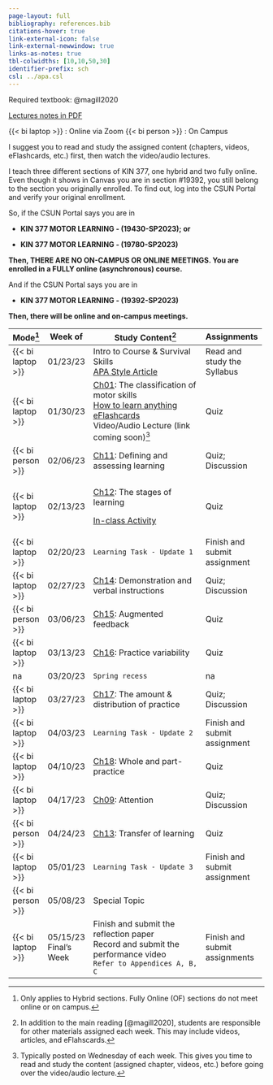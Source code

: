 ```yaml
---
page-layout: full
bibliography: references.bib
citations-hover: true
link-external-icon: false
link-external-newwindow: true
links-as-notes: true
tbl-colwidths: [10,10,50,30]
identifier-prefix: sch
csl: ../apa.csl
---
```


Required textbook: @magill2020

[Lectures notes in PDF](https://mycsunemail-my.sharepoint.com/:f:/g/personal/ovande_furtado_csun_edu/Ev6ETvvCJWBKjDvloNKf4eUBh_daD-cgTZsITXFjmVaJwA?e=xEtHUv)

{{< bi laptop >}} : Online via Zoom {{< bi person >}} : On Campus

::: callout-important
I suggest you to read and study the assigned content (chapters, videos, eFlashcards, etc.) first, then watch the video/audio lectures.
:::

::: callout-warning
I teach three different sections of KIN 377, one hybrid and two fully online. Even though it shows in Canvas you are in section #19392, you still belong to the section you originally enrolled. To find out, log into the CSUN Portal and verify your original enrollment.

So, if the CSUN Portal says you are in 

-   **KIN 377 MOTOR LEARNING - (19430-SP2023); or**

-   **KIN 377 MOTOR LEARNING - (19780-SP2023)**

**Then, THERE ARE NO ON-CAMPUS OR ONLINE MEETINGS. You are enrolled in a FULLY online (asynchronous) course.**

And if the CSUN Portal says you are in

-   **KIN 377 MOTOR LEARNING - (19392-SP2023)**

**Then, there will be online and on-campus meetings.**
:::

+-------------------+--------------+-------------------------------------------------------------------------------------------------------------------------------------------------------------------------------------+-------------------------------+
| Mode[^1]          | Week of      | Study Content[^2]                                                                                                                                                                   | Assignments                   |
+===================+==============+=====================================================================================================================================================================================+===============================+
| {{< bi laptop >}} | 01/23/23     | Intro to Course & Survival Skills\                                                                                                                                                  | Read and study the Syllabus   |
|                   |              | [APA Style Article](https://drfurtado.github.io/site/blog/posts/apa-citation-basics/)                                                                                               |                               |
+-------------------+--------------+-------------------------------------------------------------------------------------------------------------------------------------------------------------------------------------+-------------------------------+
| {{< bi laptop >}} | 01/30/23     | [Ch01](https://mycsunemail-my.sharepoint.com/:f:/g/personal/ovande_furtado_csun_edu/Ev6ETvvCJWBKjDvloNKf4eUBh_daD-cgTZsITXFjmVaJwA?e=xEtHUv): The classification of motor skills\   | Quiz                          |
|                   |              | [How to learn anything](https://youtu.be/5MgBikgcWnY)\                                                                                                                              |                               |
|                   |              | [eFlashcards](https://quizlet.com/_zs84k?x=1jqt&i=dj5)\                                                                                                                             |                               |
|                   |              | Video/Audio Lecture (link coming soon)[^3]                                                                                                                                          |                               |
+-------------------+--------------+-------------------------------------------------------------------------------------------------------------------------------------------------------------------------------------+-------------------------------+
| {{< bi person >}} | 02/06/23     | [Ch11](https://mycsunemail-my.sharepoint.com/:f:/g/personal/ovande_furtado_csun_edu/Ev6ETvvCJWBKjDvloNKf4eUBh_daD-cgTZsITXFjmVaJwA?e=xEtHUv): Defining and assessing learning       | Quiz; Discussion              |
+-------------------+--------------+-------------------------------------------------------------------------------------------------------------------------------------------------------------------------------------+-------------------------------+
| {{< bi laptop >}} | 02/13/23     | [Ch12](https://mycsunemail-my.sharepoint.com/:f:/g/personal/ovande_furtado_csun_edu/Ev6ETvvCJWBKjDvloNKf4eUBh_daD-cgTZsITXFjmVaJwA?e=xEtHUv): The stages of learning                | Quiz                          |
|                   |              |                                                                                                                                                                                     |                               |
|                   |              | [In-class Activity](https://mycsunemail-my.sharepoint.com/:w:/g/personal/ovande_furtado_csun_edu/EeT9iGnQVtZNhHxSsvjuLpAB7Pb3h4avxAw6-WE2YYAVjA?e=bezgXP)                           |                               |
+-------------------+--------------+-------------------------------------------------------------------------------------------------------------------------------------------------------------------------------------+-------------------------------+
| {{< bi laptop >}} | 02/20/23     | `Learning Task - Update 1`                                                                                                                                                          | Finish and submit assignment  |
+-------------------+--------------+-------------------------------------------------------------------------------------------------------------------------------------------------------------------------------------+-------------------------------+
| {{< bi laptop >}} | 02/27/23     | [Ch14](https://mycsunemail-my.sharepoint.com/:f:/g/personal/ovande_furtado_csun_edu/Ev6ETvvCJWBKjDvloNKf4eUBh_daD-cgTZsITXFjmVaJwA?e=xEtHUv): Demonstration and verbal instructions | Quiz; Discussion              |
+-------------------+--------------+-------------------------------------------------------------------------------------------------------------------------------------------------------------------------------------+-------------------------------+
| {{< bi person >}} | 03/06/23     | [Ch15](https://mycsunemail-my.sharepoint.com/:f:/g/personal/ovande_furtado_csun_edu/Ev6ETvvCJWBKjDvloNKf4eUBh_daD-cgTZsITXFjmVaJwA?e=xEtHUv): Augmented feedback                    | Quiz                          |
+-------------------+--------------+-------------------------------------------------------------------------------------------------------------------------------------------------------------------------------------+-------------------------------+
| {{< bi laptop >}} | 03/13/23     | [Ch16](https://mycsunemail-my.sharepoint.com/:f:/g/personal/ovande_furtado_csun_edu/Ev6ETvvCJWBKjDvloNKf4eUBh_daD-cgTZsITXFjmVaJwA?e=xEtHUv): Practice variability                  | Quiz                          |
+-------------------+--------------+-------------------------------------------------------------------------------------------------------------------------------------------------------------------------------------+-------------------------------+
| na                | 03/20/23     | `Spring recess`                                                                                                                                                                     | na                            |
+-------------------+--------------+-------------------------------------------------------------------------------------------------------------------------------------------------------------------------------------+-------------------------------+
| {{< bi laptop >}} | 03/27/23     | [Ch17](https://mycsunemail-my.sharepoint.com/:f:/g/personal/ovande_furtado_csun_edu/Ev6ETvvCJWBKjDvloNKf4eUBh_daD-cgTZsITXFjmVaJwA?e=xEtHUv): The amount & distribution of practice | Quiz; Discussion              |
+-------------------+--------------+-------------------------------------------------------------------------------------------------------------------------------------------------------------------------------------+-------------------------------+
| {{< bi laptop >}} | 04/03/23     | `Learning Task - Update 2`                                                                                                                                                          | Finish and submit assignment  |
+-------------------+--------------+-------------------------------------------------------------------------------------------------------------------------------------------------------------------------------------+-------------------------------+
| {{< bi laptop >}} | 04/10/23     | [Ch18](https://mycsunemail-my.sharepoint.com/:f:/g/personal/ovande_furtado_csun_edu/Ev6ETvvCJWBKjDvloNKf4eUBh_daD-cgTZsITXFjmVaJwA?e=xEtHUv): Whole and part-practice               | Quiz                          |
+-------------------+--------------+-------------------------------------------------------------------------------------------------------------------------------------------------------------------------------------+-------------------------------+
| {{< bi laptop >}} | 04/17/23     | [Ch09](https://mycsunemail-my.sharepoint.com/:f:/g/personal/ovande_furtado_csun_edu/Ev6ETvvCJWBKjDvloNKf4eUBh_daD-cgTZsITXFjmVaJwA?e=xEtHUv): Attention                             | Quiz; Discussion              |
+-------------------+--------------+-------------------------------------------------------------------------------------------------------------------------------------------------------------------------------------+-------------------------------+
| {{< bi person >}} | 04/24/23     | [Ch13](https://mycsunemail-my.sharepoint.com/:f:/g/personal/ovande_furtado_csun_edu/Ev6ETvvCJWBKjDvloNKf4eUBh_daD-cgTZsITXFjmVaJwA?e=xEtHUv): Transfer of learning                  | Quiz                          |
+-------------------+--------------+-------------------------------------------------------------------------------------------------------------------------------------------------------------------------------------+-------------------------------+
| {{< bi laptop >}} | 05/01/23     | `Learning Task - Update 3`                                                                                                                                                          | Finish and submit assignment  |
+-------------------+--------------+-------------------------------------------------------------------------------------------------------------------------------------------------------------------------------------+-------------------------------+
| {{< bi person >}} | 05/08/23     | Special Topic                                                                                                                                                                       |                               |
+-------------------+--------------+-------------------------------------------------------------------------------------------------------------------------------------------------------------------------------------+-------------------------------+
| {{< bi laptop >}} | 05/15/23\    | Finish and submit the reflection paper\                                                                                                                                             | Finish and submit assignments |
|                   | Final's Week | Record and submit the performance video\                                                                                                                                            |                               |
|                   |              | `Refer to Appendices A, B, C`                                                                                                                                                       |                               |
+-------------------+--------------+-------------------------------------------------------------------------------------------------------------------------------------------------------------------------------------+-------------------------------+

[^1]: Only applies to Hybrid sections. Fully Online (OF) sections do not meet online or on campus.

[^2]: In addition to the main reading [@magill2020], students are responsible for other materials assigned each week. This may include videos, articles, and eFlahscards.

[^3]: Typically posted on Wednesday of each week. This gives you time to read and study the content (assigned chapter, videos, etc.) before going over the video/audio lecture.
